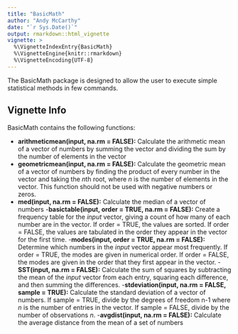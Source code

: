 ```yaml
---
title: "BasicMath"
author: "Andy McCarthy"
date: "`r Sys.Date()`"
output: rmarkdown::html_vignette
vignette: >
  %\VignetteIndexEntry{BasicMath}
  %\VignetteEngine{knitr::rmarkdown}
  %\VignetteEncoding{UTF-8}
---
```


The BasicMath package is designed to allow the user to execute simple statistical methods in few commands.

## Vignette Info

BasicMath contains the following functions:

- **arithmeticmean(input, na.rm = FALSE):** Calculate the arithmetic mean of a vector of numbers by summing the vector and dividing the sum by the number of elements in the vector
- **geometricmean(input, na.rm = FALSE):** Calculate the geometric mean of a vector of numbers by finding the product of every number in the vector and taking the *n*th root, where *n* is the number of elements in the vector. This function should not be used with negative numbers or zeros.
- **med(input, na.rm = FALSE):** Calculate the median of a vector of numbers
-**basictable(input, order = TRUE, na.rm = FALSE):** Create a frequency table for the *input* vector, giving a count of how many of each number are in the vector. If order = TRUE, the values are sorted. If order = FALSE, the values are tabulated in the order they appear in the vector for the first time.
-**modes(input, order = TRUE, na.rm = FALSE):** Determine which numbers in the *input* vector appear most frequently. If order = TRUE, the modes are given in numerical order. If order = FALSE, the modes are given in the order that they first appear in the vector.
-**SST(input, na.rm = FALSE):** Calculate the sum of squares by subtracting the mean of the *input* vector from each entry, squaring each difference, and then summing the differences.
-**stdeviation(input, na.rm = FALSE, sample = TRUE):** Calculate the standard deviation of a vector of numbers. If sample = TRUE, divide by the degrees of freedom n-1 where *n* is the number of entries in the vector. If sample = FALSE, divide by the number of observations *n*.
-**avgdist(input, na.rm = FALSE):** Calculate the average distance from the mean of a set of numbers

